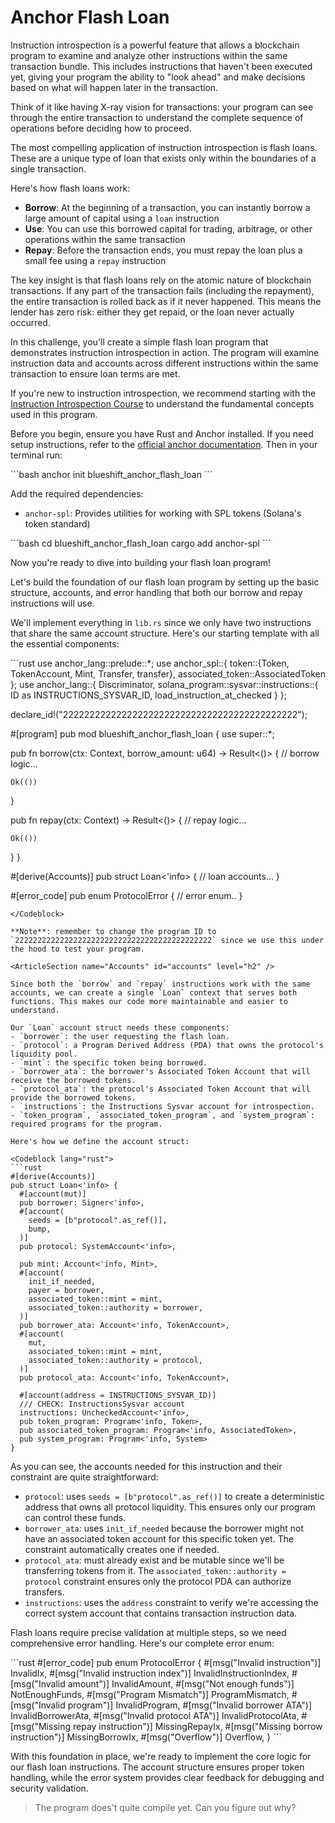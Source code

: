 
# Anchor Flash Loan

Instruction introspection is a powerful feature that allows a blockchain program to examine and analyze other instructions within the same transaction bundle. This includes instructions that haven't been executed yet, giving your program the ability to "look ahead" and make decisions based on what will happen later in the transaction.

Think of it like having X-ray vision for transactions: your program can see through the entire transaction to understand the complete sequence of operations before deciding how to proceed.

The most compelling application of instruction introspection is flash loans. These are a unique type of loan that exists only within the boundaries of a single transaction.

Here's how flash loans work:
- **Borrow**: At the beginning of a transaction, you can instantly borrow a large amount of capital using a `loan` instruction
- **Use**: You can use this borrowed capital for trading, arbitrage, or other operations within the same transaction
- **Repay**: Before the transaction ends, you must repay the loan plus a small fee using a `repay` instruction

The key insight is that flash loans rely on the atomic nature of blockchain transactions. If any part of the transaction fails (including the repayment), the entire transaction is rolled back as if it never happened. This means the lender has zero risk: either they get repaid, or the loan never actually occurred.

In this challenge, you'll create a simple flash loan program that demonstrates instruction introspection in action. The program will examine instruction data and accounts across different instructions within the same transaction to ensure loan terms are met.

If you're new to instruction introspection, we recommend starting with the[ Instruction Introspection Course](/en/courses/instruction-introspection) to understand the fundamental concepts used in this program.

<ArticleSection name="Installation" id="installation" level="h2" />

Before you begin, ensure you have Rust and Anchor installed. If you need setup instructions, refer to the [official anchor documentation](https://www.anchor-lang.com/docs/installation). Then in your terminal run:

<Codeblock lang="terminal">
```bash
anchor init blueshift_anchor_flash_loan
```
</Codeblock>

Add the required dependencies:
- `anchor-spl`: Provides utilities for working with SPL tokens (Solana's token standard)

<Codeblock lang="terminal">
```bash
cd blueshift_anchor_flash_loan
cargo add anchor-spl
```
</Codeblock>

Now you're ready to dive into building your flash loan program!

<ArticleSection name="Template" id="template" level="h2" />

Let's build the foundation of our flash loan program by setting up the basic structure, accounts, and error handling that both our borrow and repay instructions will use.

We'll implement everything in `lib.rs` since we only have two instructions that share the same account structure. Here's our starting template with all the essential components:

<Codeblock lang="rust">
```rust
use anchor_lang::prelude::*;
use anchor_spl::{
  token::{Token, TokenAccount, Mint, Transfer, transfer}, 
  associated_token::AssociatedToken
}; 
use anchor_lang::{
  Discriminator,
  solana_program::sysvar::instructions::{
      ID as INSTRUCTIONS_SYSVAR_ID,
      load_instruction_at_checked
  }
};

declare_id!("22222222222222222222222222222222222222222222");

#[program]
pub mod blueshift_anchor_flash_loan {
  use super::*;

  pub fn borrow(ctx: Context<Loan>, borrow_amount: u64) -> Result<()> {
    // borrow logic...
    
    Ok(())
  }

  pub fn repay(ctx: Context<Loan>) -> Result<()> {
    // repay logic...

    Ok(())
  }
}

#[derive(Accounts)]
pub struct Loan<'info> {
  // loan accounts...
}

#[error_code]
pub enum ProtocolError {
  // error enum..
}
```
</Codeblock>

**Note**: remember to change the program ID to `22222222222222222222222222222222222222222222` since we use this under the hood to test your program.

<ArticleSection name="Accounts" id="accounts" level="h2" />

Since both the `borrow` and `repay` instructions work with the same accounts, we can create a single `Loan` context that serves both functions. This makes our code more maintainable and easier to understand.

Our `Loan` account struct needs these components:
- `borrower`: the user requesting the flash loan.
- `protocol`: a Program Derived Address (PDA) that owns the protocol's liquidity pool.
- `mint`: the specific token being borrowed.
- `borrower_ata`: the borrower's Associated Token Account that will receive the borrowed tokens.
- `protocol_ata`: the protocol's Associated Token Account that will provide the borrowed tokens.
- `instructions`: the Instructions Sysvar account for introspection.
- `token_program`, `associated_token_program`, and `system_program`: required programs for the program.

Here's how we define the account struct:

<Codeblock lang="rust">
```rust
#[derive(Accounts)]
pub struct Loan<'info> {
  #[account(mut)]
  pub borrower: Signer<'info>,
  #[account(
    seeds = [b"protocol".as_ref()],
    bump,
  )]
  pub protocol: SystemAccount<'info>,

  pub mint: Account<'info, Mint>,
  #[account(
    init_if_needed,
    payer = borrower,
    associated_token::mint = mint,
    associated_token::authority = borrower,
  )]
  pub borrower_ata: Account<'info, TokenAccount>,
  #[account(
    mut,
    associated_token::mint = mint,
    associated_token::authority = protocol,
  )]
  pub protocol_ata: Account<'info, TokenAccount>,

  #[account(address = INSTRUCTIONS_SYSVAR_ID)]
  /// CHECK: InstructionsSysvar account
  instructions: UncheckedAccount<'info>,
  pub token_program: Program<'info, Token>,
  pub associated_token_program: Program<'info, AssociatedToken>,
  pub system_program: Program<'info, System>
}
```
</Codeblock>

As you can see, the accounts needed for this instruction and their constraint are quite straightforward:
- `protocol`: uses `seeds = [b"protocol".as_ref()]` to create a deterministic address that owns all protocol liquidity. This ensures only our program can control these funds.
- `borrower_ata`: uses `init_if_needed` because the borrower might not have an associated token account for this specific token yet. The constraint automatically creates one if needed.
- `protocol_ata`: must already exist and be mutable since we'll be transferring tokens from it. The `associated_token::authority = protocol` constraint ensures only the protocol PDA can authorize transfers.
- `instructions`: uses the `address` constraint to verify we're accessing the correct system account that contains transaction instruction data.

<ArticleSection name="Errors" id="errors" level="h2" />

Flash loans require precise validation at multiple steps, so we need comprehensive error handling. Here's our complete error enum:

<Codeblock lang="rust">
```rust
#[error_code]
pub enum ProtocolError {
    #[msg("Invalid instruction")]
    InvalidIx,
    #[msg("Invalid instruction index")]
    InvalidInstructionIndex,
    #[msg("Invalid amount")]
    InvalidAmount,
    #[msg("Not enough funds")]
    NotEnoughFunds,
    #[msg("Program Mismatch")]
    ProgramMismatch,
    #[msg("Invalid program")]
    InvalidProgram,
    #[msg("Invalid borrower ATA")]
    InvalidBorrowerAta,
    #[msg("Invalid protocol ATA")]
    InvalidProtocolAta,
    #[msg("Missing repay instruction")]
    MissingRepayIx,
    #[msg("Missing borrow instruction")]
    MissingBorrowIx,
    #[msg("Overflow")]
    Overflow,
}
```
</Codeblock>

With this foundation in place, we're ready to implement the core logic for our flash loan instructions. The account structure ensures proper token handling, while the error system provides clear feedback for debugging and security validation.

> The program does't quite compile yet. Can you figure out why?